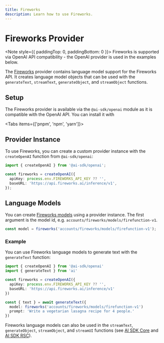 ```yaml
---
title: Fireworks
description: Learn how to use Fireworks.
---
```


# Fireworks Provider

<Note style={{ paddingTop: 0, paddingBottom: 0 }}>
  Fireworks is supported via OpenAI API compatibility - the OpenAI provider is
  used in the examples below.
</Note>

The [Fireworks](https://fireworks.ai/) provider contains language model support for the Fireworks API.
It creates language model objects that can be used with the `generateText`, `streamText`, `generateObject`, and `streamObject` functions.

## Setup

The Fireworks provider is available via the `@ai-sdk/openai` module as it is compatible with the OpenAI API.
You can install it with

<Tabs items={['pnpm', 'npm', 'yarn']}>
  <Tab>
    <Snippet text="pnpm add @ai-sdk/openai" dark />
  </Tab>
  <Tab>
    <Snippet text="npm install @ai-sdk/openai" dark />
  </Tab>
  <Tab>
    <Snippet text="yarn add @ai-sdk/openai" dark />
  </Tab>
</Tabs>

## Provider Instance

To use Fireworks, you can create a custom provider instance with the `createOpenAI` function from `@ai-sdk/openai`:

```ts
import { createOpenAI } from '@ai-sdk/openai';

const fireworks = createOpenAI({
  apiKey: process.env.FIREWORKS_API_KEY ?? '',
  baseURL: 'https://api.fireworks.ai/inference/v1',
});
```

## Language Models

You can create [Fireworks models](https://fireworks.ai/models) using a provider instance.
The first argument is the model id, e.g. `accounts/fireworks/models/firefunction-v1`.

```ts
const model = fireworks('accounts/fireworks/models/firefunction-v1');
```

### Example

You can use Fireworks language models to generate text with the `generateText` function:

```ts
import { createOpenAI } from '@ai-sdk/openai'
import { generateText } from 'ai'

const fireworks = createOpenAI({
  apiKey: process.env.FIREWORKS_API_KEY ?? '',
  baseURL: 'https://api.fireworks.ai/inference/v1'
})

const { text } = await generateText({
  model: fireworks('accounts/fireworks/models/firefunction-v1')
  prompt: 'Write a vegetarian lasagna recipe for 4 people.'
})
```

Fireworks language models can also be used in the `streamText`, `generateObject`, `streamObject`, and `streamUI` functions
(see [AI SDK Core](/docs/ai-sdk-core) and [AI SDK RSC](/docs/ai-sdk-rsc)).
